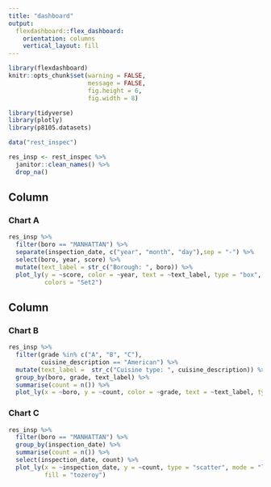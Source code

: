 ```yaml
---
title: "dashboard"
output: 
  flexdashboard::flex_dashboard:
    orientation: columns
    vertical_layout: fill
---
```


```r
library(flexdashboard)
knitr::opts_chunk$set(warning = FALSE,
                      message = FALSE,
                      fig.height = 6,
                      fig.width = 8)

library(tidyverse)
library(plotly)
library(p8105.datasets)
```


```r
data("rest_inspec")

res_insp <- rest_inspec %>% 
  janitor::clean_names() %>% 
  drop_na()
```

Column {data-width=650}
-----------------------------------------------------------------------

### Chart A

```r
res_insp %>% 
  filter(boro == "MANHATTAN") %>% 
  separate(inspection_date, c("year", "month", "day"),sep = "-") %>% 
  select(boro, year, score) %>% 
  mutate(text_label = str_c("Borough: ", boro)) %>% 
  plot_ly(y = ~score, color = ~year, text = ~text_label, type = "box",
          colors = "Set2")
```

Column {data-width=350}
-----------------------------------------------------------------------

### Chart B

```r
res_insp %>% 
  filter(grade %in% c("A", "B", "C"),
         cuisine_description == "American") %>% 
  mutate(text_label =  str_c("Cuisine type: ", cuisine_description)) %>% 
  group_by(boro, grade, text_label) %>% 
  summarise(count = n()) %>% 
  plot_ly(x = ~boro, y = ~count, color = ~grade, text = ~text_label, type = "bar")
```

### Chart C

```r
res_insp %>% 
  filter(boro == "MANHATTAN") %>% 
  group_by(inspection_date) %>% 
  summarise(count = n()) %>% 
  select(inspection_date, count) %>%
  plot_ly(x = ~inspection_date, y = ~count, type = "scatter", mode = "lines",
          fill = "tozeroy")
```


